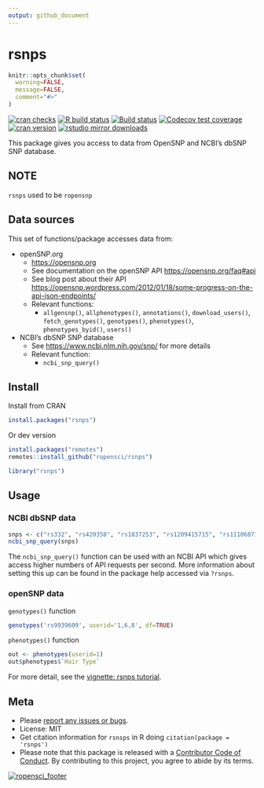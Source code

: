 ```yaml
---
output: github_document
---
```

<!-- README.md is generated from README.Rmd. Please edit that file -->

rsnps
=====

```r
knitr::opts_chunk$set(
  warning=FALSE,
  message=FALSE,
  comment="#>"
)
```

[![cran checks](https://badges.cranchecks.info/worst/rsnps.svg)](https://cran.r-project.org/web/checks/check_results_rsnps.html)
[![R build status](https://github.com/ropensci/rsnps/workflows/R-CMD-check/badge.svg)](https://github.com/ropensci/rsnps/actions)
[![Build status](https://ci.appveyor.com/api/projects/status/d2lv98726u6t9ut5/branch/master)](https://ci.appveyor.com/project/sckott/rsnps/branch/master/)
[![Codecov test coverage](https://codecov.io/gh/ropensci/rsnps/branch/master/graph/badge.svg)](https://app.codecov.io/gh/ropensci/rsnps?branch=master)
[![cran version](https://www.r-pkg.org/badges/version/rsnps)](https://cran.r-project.org/package=rsnps)
[![rstudio mirror downloads](https://cranlogs.r-pkg.org/badges/rsnps?color=E664A4)](https://github.com/r-hub/cranlogs.app)


This package gives you access to data from OpenSNP and NCBI's dbSNP SNP database.

## NOTE

`rsnps` used to be `ropensnp`


## Data sources

This set of functions/package accesses data from:

+ openSNP.org
	+ <https://opensnp.org>
	+ See documentation on the openSNP API <https://opensnp.org/faq#api>
	+ See blog post about their API <https://opensnp.wordpress.com/2012/01/18/some-progress-on-the-api-json-endpoints/>
	+ Relevant functions:
		+ `allgensnp()`, `allphenotypes()`, `annotations()`, `download_users()`, 
		`fetch_genotypes()`, `genotypes()`, `phenotypes()`, `phenotypes_byid()`, `users()`

+ NCBI's dbSNP SNP database
	+ See <https://www.ncbi.nlm.nih.gov/snp/> for more details
	+ Relevant function:
		+ `ncbi_snp_query()`

## Install

Install from CRAN

```r
install.packages("rsnps")
```

Or dev version

```r
install.packages("remotes")
remotes::install_github("ropensci/rsnps")
```

```r
library("rsnps")
```

## Usage

### NCBI dbSNP data

```r
snps <- c("rs332", "rs420358", "rs1837253", "rs1209415715", "rs111068718")
ncbi_snp_query(snps)
```

The `ncbi_snp_query()` function can be used with an NCBI API which gives access 
higher numbers of API requests per second. More information about setting this 
up can be found in the package help accessed via `?rsnps`. 

### openSNP data

`genotypes()` function

```r
genotypes('rs9939609', userid='1,6,8', df=TRUE)
```

`phenotypes()` function

```r
out <- phenotypes(userid=1)
out$phenotypes$`Hair Type`
```

For more detail, see the [vignette: rsnps tutorial](https://github.com/ropensci/rsnps/tree/master/vignettes).

## Meta

* Please [report any issues or bugs](https://github.com/ropensci/rsnps/issues/).
* License: MIT
* Get citation information for `rsnsps` in R doing `citation(package = 'rsnps')`
* Please note that this package is released with a [Contributor Code of Conduct](https://ropensci.org/code-of-conduct/). By contributing to this project, you agree to abide by its terms.

[![ropensci_footer](https://ropensci.org/public_images/github_footer.png)](https://ropensci.org)
